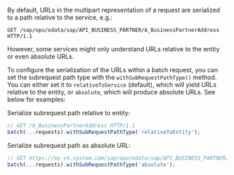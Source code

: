 By default, URLs in the multipart representation of a request are serialized to a path relative to the service, e.g.:

```
GET /sap/opu/odata/sap/API_BUSINESS_PARTNER/A_BusinessPartnerAddress HTTP/1.1
```

However, some services might only understand URLs relative to the entity or even absolute URLs.

To configure the serialization of the URLs within a batch request, you can set the subrequest path type with the `withSubRequestPathType()` method.
You can either set it to `relativeToService` (default), which will yield URLs relative to the entity, or `absolute`, which will produce absolute URLs.
See below for examples:

Serialize subrequest path relative to entity:

```ts
// GET /A_BusinessPartnerAddress HTTP/1.1
batch(...requests).withSubRequestPathType('relativeToEntity');
```

Serialize subrequest path as absolute URL:

```ts
// GET https://my-s4.system.com/sap/opu/odata/sap/API_BUSINESS_PARTNER/A_BusinessPartnerAddress HTTP/1.1
batch(...requests).withSubRequestPathType('absolute');
```
